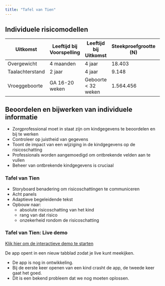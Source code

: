 ```yaml
---
title: "Tafel van Tien"
---
```


## Individuele risicomodellen {.smaller}

| Uitkomst | Leeftijd bij Voorspelling | Leeftijd bij Uitkomst | Steekproefgrootte (N) | Prevalentie (%) | AUC |
|-------------------|----------------------|----------------------|-----------------------|-----------------|-----|
| Overgewicht | 4 maanden | 4 jaar | 18.403 | 9,2 | 0,78 |
| Taalachterstand | 2 jaar | 4 jaar | 9.148 | 13,2 | 0,77 |
| Vroeggeboorte | GA 16-20 weken | Geboorte \< 32 weken | 1.564.456 | 0,8 | 0,73 |

## Beoordelen en bijwerken van individuele informatie {.smaller}

- Zorgprofessional moet in staat zijn om kindgegevens te beoordelen en bij te werken
- Controleer op juistheid van gegevens
- Toont de impact van een wijziging in de kindgegevens op de risicoschatting
- Professionals worden aangemoedigd om ontbrekende velden aan te vullen
- Beheer van ontbrekende kindgegevens is cruciaal

### Tafel van Tien

- Storyboard benadering om risicoschattingen te communiceren
- Acht panels
- Adaptieve begeleidende tekst
- Opbouw naar:
  + absolute risicoschatting van het kind
  + rang van dat risico
  + onzekerheid rondom de risicoschatting

### Tafel van Tien: Live demo

[Klik hier om de interactieve demo te starten](https://tnochildhealthstatistics.shinyapps.io/tab10/)

De app opent in een nieuw tabblad zodat je live kunt meekijken. 

::: {.callout-warning}
- De app is nog in ontwikkeling.
- Bij de eerste keer openen van een kind crasht de app, de tweede keer gaat het goed. 
- Dit is een bekend probleem dat we nog moeten oplossen.
:::

